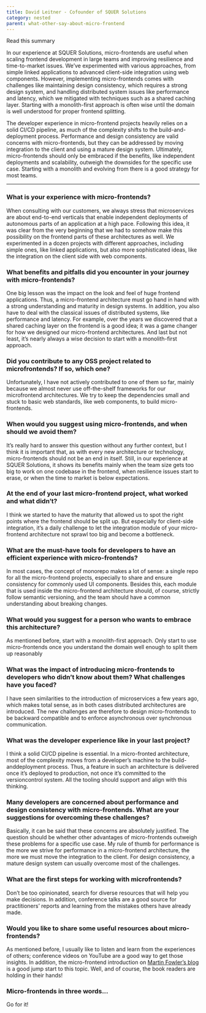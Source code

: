 ```yaml
---
title: David Leitner - Cofounder of SQUER Solutions
category: nested
parent: what-other-say-about-micro-frontend
---
```


<div className="bg-blue-600 border-blue-950 border-r-4 border-b-4 px-4 py-2">Read this summary</div>

In our experience at SQUER Solutions, micro-frontends are useful when scaling frontend development in large teams and improving resilience and time-to-market issues. We’ve experimented with various approaches, from simple linked applications to advanced client-side integration using web components. However, implementing micro-frontends comes with challenges like maintaining design consistency, which requires a strong design system, and handling distributed system issues like performance and latency, which we mitigated with techniques such as a shared caching layer. Starting with a monolith-first approach is often wise until the domain is well understood for proper frontend splitting.

The developer experience in micro-frontend projects heavily relies on a solid CI/CD pipeline, as much of the complexity shifts to the build-and-deployment process. Performance and design consistency are valid concerns with micro-frontends, but they can be addressed by moving integration to the client and using a mature design system. Ultimately, micro-frontends should only be embraced if the benefits, like independent deployments and scalability, outweigh the downsides for the specific use case. Starting with a monolith and evolving from there is a good strategy for most teams.

<hr />

<h3>What is your experience with micro-frontends?</h3>

When consulting with our customers, we always stress that microservices
are about end-to-end verticals that enable independent deployments of
autonomous parts of an application at a high pace. Following this idea, it
was clear from the very beginning that we had to somehow make this
possibility on the frontend parts of these architectures as well. We
experimented in a dozen projects with different approaches, including
simple ones, like linked applications, but also more sophisticated ideas, like
the integration on the client side with web components.

<h3>
  What benefits and pitfalls did you encounter in your journey with
  micro-frontends?
</h3>

One big lesson was the impact on the look and feel of huge frontend
applications. Thus, a micro-frontend architecture must go hand in hand with
a strong understanding and maturity in design systems. In addition, you also
have to deal with the classical issues of distributed systems, like
performance and latency. For example, over the years we discovered that a
shared caching layer on the frontend is a good idea; it was a game changer
for how we designed our micro-frontend architectures. And last but not
least, it’s nearly always a wise decision to start with a monolith-first
approach.

<h3>
  Did you contribute to any OSS project related to microfrontends? If so, which
  one?
</h3>

Unfortunately, I have not actively contributed to one of them so far, mainly
because we almost never use off-the-shelf frameworks for our microfrontend architectures. We try to keep the dependencies small and stuck to
basic web standards, like web components, to build micro-frontends.

<h3>
  When would you suggest using micro-frontends, and when should we avoid them?
</h3>

It’s really hard to answer this question without any further context, but I
think it is important that, as with every new architecture or technology,
micro-frontends should not be an end in itself. Still, in our experience at
SQUER Solutions, it shows its benefits mainly when the team size gets too
big to work on one codebase in the frontend, when resilience issues start to
erase, or when the time to market is below expectations.

<h3>
  At the end of your last micro-frontend project, what worked and what didn’t?
</h3>

I think we started to have the maturity that allowed us to spot the right
points where the frontend should be split up. But especially for client-side
integration, it’s a daily challenge to let the integration module of your
micro-frontend architecture not sprawl too big and become a bottleneck.

<h3>
  What are the must-have tools for developers to have an efficient experience
  with micro-frontends?
</h3>

In most cases, the concept of monorepo makes a lot of sense: a single repo
for all the micro-frontend projects, especially to share and ensure
consistency for commonly used UI components. Besides this, each module
that is used inside the micro-frontend architecture should, of course, strictly
follow semantic versioning, and the team should have a common
understanding about breaking changes.

<h3>
  What would you suggest for a person who wants to embrace this architecture?
</h3>

As mentioned before, start with a monolith-first approach. Only start to use
micro-frontends once you understand the domain well enough to split them
up reasonably

<h3>
  What was the impact of introducing micro-frontends to developers who didn’t
  know about them? What challenges have you faced?
</h3>

I have seen similarities to the introduction of microservices a few years ago,
which makes total sense, as in both cases distributed architectures are
introduced. The new challenges are therefore to design micro-frontends to
be backward compatible and to enforce asynchronous over synchronous
communication.

<h3>What was the developer experience like in your last project?</h3>

I think a solid CI/CD pipeline is essential. In a micro-fronted architecture,
most of the complexity moves from a developer’s machine to the build-anddeployment process. Thus, a feature in such an architecture is delivered
once it’s deployed to production, not once it’s committed to the versioncontrol system. All the tooling should support and align with this thinking.

<h3>
  Many developers are concerned about performance and design consistency with
  micro-frontends. What are your suggestions for overcoming these challenges?
</h3>

Basically, it can be said that these concerns are absolutely justified. The
question should be whether other advantages of micro-frontends outweigh
these problems for a specific use case. My rule of thumb for performance is
the more we strive for performance in a micro-frontend architecture, the
more we must move the integration to the client. For design consistency, a
mature design system can usually overcome most of the challenges.

<h3>What are the first steps for working with microfrontends?</h3>

Don’t be too opinionated, search for diverse resources that will help you
make decisions. In addition, conference talks are a good source for
practitioners’ reports and learning from the mistakes others have already
made.

<h3>
  Would you like to share some useful resources about micro-frontends?
</h3>

As mentioned before, I usually like to listen and learn from the experiences
of others; conference videos on YouTube are a good way to get those
insights. In addition, the micro-frontend introduction on [Martin Fowler’s
blog](https://martinfowler.com/) is a good jump start to this topic. Well, and of course, the book readers
are holding in their hands!

<h3>Micro-frontends in three words...</h3>

Go for it!

